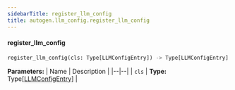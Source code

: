 ```yaml
---
sidebarTitle: register_llm_config
title: autogen.llm_config.register_llm_config
---
```


<code class="doc-symbol doc-symbol-heading doc-symbol-function"></code>
#### register_llm_config

```python
register_llm_config(cls: Type[LLMConfigEntry]) -> Type[LLMConfigEntry]
```

    

<b>Parameters:</b>
| Name | Description |
|--|--|
| `cls` | **Type:** Type[[LLMConfigEntry](/docs/api-reference/autogen/llm_config/LLMConfigEntry)] |

<br />